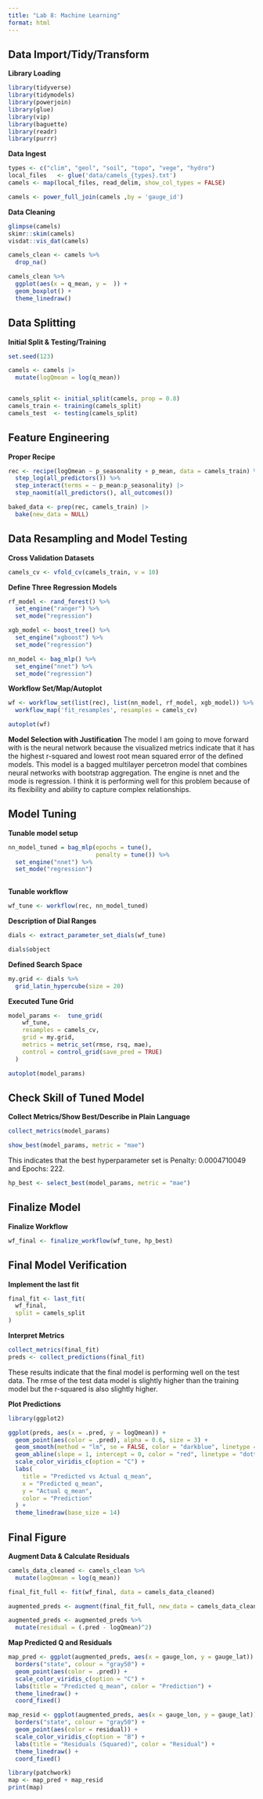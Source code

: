 ```yaml
---
title: "Lab 8: Machine Learning"
format: html
---
```


## Data Import/Tidy/Transform

**Library Loading**

```r
library(tidyverse)
library(tidymodels)
library(powerjoin)
library(glue)
library(vip)
library(baguette)
library(readr)
library(purrr)
```

**Data Ingest**

```r
types <- c("clim", "geol", "soil", "topo", "vege", "hydro")
local_files   <- glue('data/camels_{types}.txt')
camels <- map(local_files, read_delim, show_col_types = FALSE)

camels <- power_full_join(camels ,by = 'gauge_id')
```

**Data Cleaning**

```r
glimpse(camels)
skimr::skim(camels)
visdat::vis_dat(camels)

camels_clean <- camels %>% 
  drop_na()
```

```r
camels_clean %>%
  ggplot(aes(x = q_mean, y =  )) +
  geom_boxplot() +
  theme_linedraw()
```

## Data Splitting

**Initial Split & Testing/Training**

```r
set.seed(123)

camels <- camels |> 
  mutate(logQmean = log(q_mean))


camels_split <- initial_split(camels, prop = 0.8)
camels_train <- training(camels_split)
camels_test  <- testing(camels_split)

```

## Feature Engineering

**Proper Recipe**

```r
rec <- recipe(logQmean ~ p_seasonality + p_mean, data = camels_train) %>%
  step_log(all_predictors()) %>%
  step_interact(terms = ~ p_mean:p_seasonality) |> 
  step_naomit(all_predictors(), all_outcomes())

```

```r
baked_data <- prep(rec, camels_train) |> 
  bake(new_data = NULL)
```

## Data Resampling and Model Testing

**Cross Validation Datasets**

```r
camels_cv <- vfold_cv(camels_train, v = 10)
```

**Define Three Regression Models**

```r
rf_model <- rand_forest() %>% 
  set_engine("ranger") %>% 
  set_mode("regression")

xgb_model <- boost_tree() %>%
  set_engine("xgboost") %>%
  set_mode("regression")

nn_model <- bag_mlp() %>%
  set_engine("nnet") %>%
  set_mode("regression")
```

**Workflow Set/Map/Autoplot**

```r

wf <- workflow_set(list(rec), list(nn_model, rf_model, xgb_model)) %>%
  workflow_map('fit_resamples', resamples = camels_cv) 

autoplot(wf)
```

**Model Selection with Justification** The model I am going to move forward with is the neural network because the visualized metrics indicate that it has the highest r-squared and lowest root mean squared error of the defined models. This model is a bagged multilayer percetron model that combines neural networks with bootstrap aggregation. The engine is nnet and the mode is regression. I think it is performing well for this problem because of its flexibility and ability to capture complex relationships. 

## Model Tuning

**Tunable model setup**

```r
nn_model_tuned = bag_mlp(epochs = tune(),
                         penalty = tune()) %>% 
  set_engine("nnet") %>%
  set_mode("regression")
  
```

**Tunable workflow**

```r
wf_tune <- workflow(rec, nn_model_tuned)
```

**Description of Dial Ranges**

```r
dials <- extract_parameter_set_dials(wf_tune)

dials$object
```

**Defined Search Space**

```r
my.grid <- dials %>% 
  grid_latin_hypercube(size = 20)
```

**Executed Tune Grid**

```r
model_params <-  tune_grid(
    wf_tune,
    resamples = camels_cv,
    grid = my.grid,
    metrics = metric_set(rmse, rsq, mae),
    control = control_grid(save_pred = TRUE)
  )

autoplot(model_params)
```

## Check Skill of Tuned Model

**Collect Metrics/Show Best/Describe in Plain Language**

```r
collect_metrics(model_params)

show_best(model_params, metric = "mae")
```
This indicates that the best hyperparameter set is Penalty: 0.0004710049 and Epochs: 222.
```r
hp_best <- select_best(model_params, metric = "mae")
```

## Finalize Model

**Finalize Workflow**

```r
wf_final <- finalize_workflow(wf_tune, hp_best)
```

## Final Model Verification

**Implement the last fit**

```r
final_fit <- last_fit(
  wf_final,
  split = camels_split
)
```

**Interpret Metrics**

```r
collect_metrics(final_fit)
preds <- collect_predictions(final_fit)
```
These results indicate that the final model is performing well on the test data. The rmse of the test data model is slightly higher than the training model but the r-squared is also slightly higher.

**Plot Predictions**

```r
library(ggplot2)

ggplot(preds, aes(x = .pred, y = logQmean)) +
  geom_point(aes(color = .pred), alpha = 0.6, size = 3) +
  geom_smooth(method = "lm", se = FALSE, color = "darkblue", linetype = "dashed") +
  geom_abline(slope = 1, intercept = 0, color = "red", linetype = "dotted") +
  scale_color_viridis_c(option = "C") +
  labs(
    title = "Predicted vs Actual q_mean",
    x = "Predicted q_mean",
    y = "Actual q_mean",
    color = "Prediction"
  ) +
  theme_linedraw(base_size = 14)

```

## Final Figure

**Augment Data & Calculate Residuals**

```r
camels_data_cleaned <- camels_clean %>%
  mutate(logQmean = log(q_mean))
```

```r
final_fit_full <- fit(wf_final, data = camels_data_cleaned)

augmented_preds <- augment(final_fit_full, new_data = camels_data_cleaned)

augmented_preds <- augmented_preds %>% 
  mutate(residual = (.pred - logQmean)^2)
```

**Map Predicted Q and Residuals**

```r
map_pred <- ggplot(augmented_preds, aes(x = gauge_lon, y = gauge_lat)) +
  borders("state", colour = "gray50") +
  geom_point(aes(color = .pred)) +
  scale_color_viridis_c(option = "C") +
  labs(title = "Predicted q_mean", color = "Prediction") +
  theme_linedraw() +
  coord_fixed()

map_resid <- ggplot(augmented_preds, aes(x = gauge_lon, y = gauge_lat)) +
  borders("state", colour = "gray50") +
  geom_point(aes(color = residual)) +
  scale_color_viridis_c(option = "B") +
  labs(title = "Residuals (Squared)", color = "Residual") +
  theme_linedraw() +
  coord_fixed()

library(patchwork)
map <- map_pred + map_resid
print(map)
```
